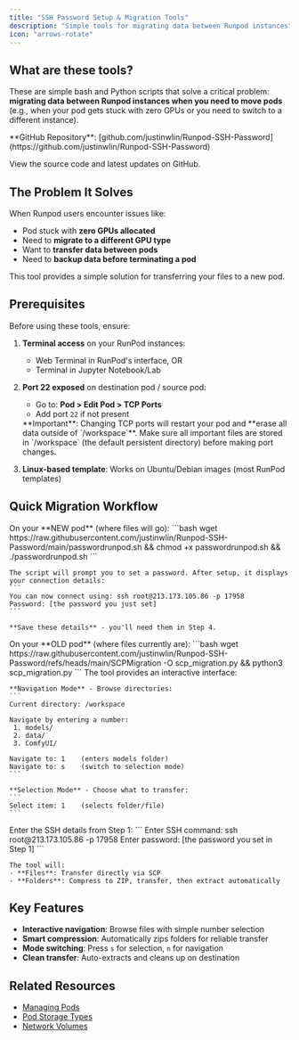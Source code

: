 ```yaml
---
title: "SSH Password Setup & Migration Tools"
description: "Simple tools for migrating data between Runpod instances"
icon: "arrows-rotate"
---
```


## What are these tools?

These are simple bash and Python scripts that solve a critical problem: **migrating data between Runpod instances when you need to move pods** (e.g., when your pod gets stuck with zero GPUs or you need to switch to a different instance).

<Info>
**GitHub Repository**: [github.com/justinwlin/Runpod-SSH-Password](https://github.com/justinwlin/Runpod-SSH-Password)

View the source code and latest updates on GitHub.
</Info>

## The Problem It Solves

When Runpod users encounter issues like:
- Pod stuck with **zero GPUs allocated**
- Need to **migrate to a different GPU type**
- Want to **transfer data between pods**
- Need to **backup data before terminating a pod**

This tool provides a simple solution for transferring your files to a new pod.

## Prerequisites

Before using these tools, ensure:

1. **Terminal access** on your RunPod instances:
   - Web Terminal in RunPod's interface, OR
   - Terminal in Jupyter Notebook/Lab

2. **Port 22 exposed** on destination pod / source pod:
   - Go to: **Pod > Edit Pod > TCP Ports**
   - Add port `22` if not present
   
   <Warning>
   **Important**: Changing TCP ports will restart your pod and **erase all data outside of `/workspace`**. Make sure all important files are stored in `/workspace` (the default persistent directory) before making port changes.
   </Warning>

3. **Linux-based template**: Works on Ubuntu/Debian images (most RunPod templates)

## Quick Migration Workflow

<Steps>
  <Step title="Setup Destination Pod">
    On your **NEW pod** (where files will go):
    ```bash
    wget https://raw.githubusercontent.com/justinwlin/Runpod-SSH-Password/main/passwordrunpod.sh && chmod +x passwordrunpod.sh && ./passwordrunpod.sh
    ```
    
    The script will prompt you to set a password. After setup, it displays your connection details:
    ```
    You can now connect using: ssh root@213.173.105.86 -p 17958
    Password: [the password you just set]
    ```
    
    **Save these details** - you'll need them in Step 4.
  </Step>
  
  <Step title="Transfer from Source Pod">
    On your **OLD pod** (where files currently are):
    ```bash
    wget https://raw.githubusercontent.com/justinwlin/Runpod-SSH-Password/refs/heads/main/SCPMigration -O scp_migration.py && python3 scp_migration.py
    ```
  </Step>
  
  <Step title="Navigate and Select Files">
    The tool provides an interactive interface:
    
    **Navigation Mode** - Browse directories:
    ```
    Current directory: /workspace
    
    Navigate by entering a number:
     1. models/
     2. data/
     3. ComfyUI/
     
    Navigate to: 1    (enters models folder)
    Navigate to: s    (switch to selection mode)
    ```
    
    **Selection Mode** - Choose what to transfer:
    ```
    Select item: 1    (selects folder/file)
    ```
  </Step>
  
  <Step title="Enter Connection and Transfer">
    Enter the SSH details from Step 1:
    ```
    Enter SSH command: ssh root@213.173.105.86 -p 17958
    Enter password: [the password you set in Step 1]
    ```
    
    The tool will:
    - **Files**: Transfer directly via SCP
    - **Folders**: Compress to ZIP, transfer, then extract automatically
  </Step>
</Steps>

## Key Features

- **Interactive navigation**: Browse files with simple number selection
- **Smart compression**: Automatically zips folders for reliable transfer
- **Mode switching**: Press `s` for selection, `n` for navigation
- **Clean transfer**: Auto-extracts and cleans up on destination

## Related Resources

- [Managing Pods](/pods/manage-pods)
- [Pod Storage Types](/pods/storage/types)
- [Network Volumes](/pods/storage/create-network-volumes)